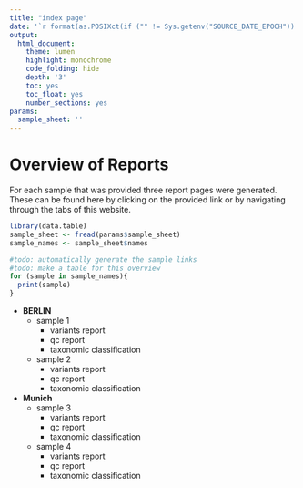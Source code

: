 ```yaml
---
title: "index page"
date: '`r format(as.POSIXct(if ("" != Sys.getenv("SOURCE_DATE_EPOCH")) { as.numeric(Sys.getenv("SOURCE_DATE_EPOCH")) } else { Sys.time() }, origin="1970-01-01"), "%Y-%m-%d %H:%M:%S")`'
output:
  html_document:
    theme: lumen
    highlight: monochrome
    code_folding: hide
    depth: '3'
    toc: yes
    toc_float: yes
    number_sections: yes
params:
  sample_sheet: ''
---
```





# Overview of Reports

For each sample that was provided three report pages were generated. These can be found here by clicking on the provided link or by navigating through the tabs of this website.

```r
library(data.table)
sample_sheet <- fread(params$sample_sheet)
sample_names <- sample_sheet$names
```


```r
#todo: automatically generate the sample links
#todo: make a table for this overview
for (sample in sample_names){
  print(sample)
}

```

* __BERLIN__
  + sample 1
    - variants report
    - qc report
    - taxonomic classification
  + sample 2
    - variants report
    - qc report
    - taxonomic classification

* __Munich__
  + sample 3
    - variants report
    - qc report
    - taxonomic classification
  + sample 4
    - variants report
    - qc report
    - taxonomic classification